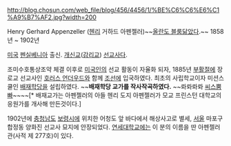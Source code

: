 http://blog.chosun.com/web_file/blog/456/4456/1/%BE%C6%C6%E6%C1%A9%B7%AF2.jpg?width=200

Henry Gerhard Appenzeller ([[헨리]] 거하드 아펜젤러)~~[[올란도 블룸]]닮았다.~~
1858년 ~ 1902년

[[미국]] [[펜실베니아]] 출신. [[개신교]]([[감리교]]) [[선교사]]다.

조미수호통상조약 체결 이후로 [[미국인]]의 선교 활동이 자율화 되자, 1885년 [[부활절]]에 장로교 선교사인 [[호러스 언더우드]]와 함께 [[조선]]에 입국하였다. 최초의 사립학교이자 미션스쿨인 [[배재학당]]을 설립하였다. ~~'''배재학당 교가를 작사작곡하였다.''' ~~롸롸롸롸 [[씨스뿜빠]]~~~~[* 배재교가는 아펜젤러의 아들 헨리 도지 아펜젤러가 모교 프린스턴 대학교의 응원가를 개사해 만든것이다.]

1902년에 [[충청남도]] [[보령시]]에 위치한 어청도 앞 바다에서 해상사고로 별세, [[서울]] 마포구 합정동 양화진 선교사 묘지에 안장되었다. [[연세대학교]]에는 이 분의 이름을 딴 아펜젤러관(사적 제 277호)이 있다.
